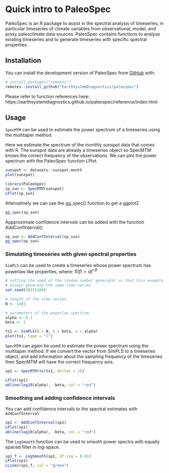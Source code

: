 
# Quick intro to PaleoSpec


PaleoSpec is an R package to assist in the spectral analysis of timeseries, in particular timeseries of climate variables from observational, model, and proxy paleoclimate data sources. PaleoSpec contains functions to analyse existing timeseries and to generate timeseries with specific spectral properties.


## Installation

You can install the development version of PaleoSpec from [GitHub](https://github.com/) with:

```r
# install.packages("remotes")
remotes::install_github("EarthSystemDiagnostics/paleospec")
```


Please refer to function references here:
https://earthsystemdiagnostics.github.io/paleospec/reference/index.html


## Usage
`SpecMTM` can be used to estimate the power spectrum of a timeseries using the multitaper method.

Here we estimate the spectrum of the monthly sunspot data that comes with R. The sunspot data are already a timeseries object so SpecMTM knows the correct frequency of the observations. We can plot the power spectrum with the PaleoSpec function LPlot.

```r
sunspot <- datasets::sunspot.month
plot(sunspot)
```

```r
library(PaleoSpec)
sp_sun <- SpecMTM(sunspot)
LPlot(sp_sun)
```

Alternatively we can use the gg_spec() function to get a ggplot2 

```r
gg_spec(sp_sun)
```

Appproximate confidence intervals can be added with the function AddConfInterval()

```r
sp_sun <- AddConfInterval(sp_sun)
gg_spec(sp_sun)
```



### Simulating timeseries with given spectral properties

`SimPLS` can be used to create a timeseries whose power spectrum has powerlaw like properties, 
where: $S(f) = \alpha f^{-\beta}$ 

```r
# setting the seed of the random number generator so that this example will 
# always generate the same time series
set.seed(20221109)

# length of the time series
N <- 1e03

# parameters of the powerlaw spectrum
alpha <- 0.1
beta <- 1

ts1 <- SimPLS(N = N, b = beta, a = alpha)
plot(ts1, type = "l")
```

`SpecMTM` can again be used to estimate the power spectrum using the multitaper method. If we convert the vector from SimPLS to a timeseries object, and add information about the sampling frequency of the timeseries then SpecMTM will have the correct frequency axis.

```r
sp1 <- SpecMTM(ts(ts1, deltat = 1))

LPlot(sp1)
abline(log10(alpha), -beta, col = "red")
```

### Smoothing and adding confidence intervals

You can add confidence intervals to the spectral estimates with `AddConfInterval`

```r
sp1 <- AddConfInterval(sp1)
LPlot(sp1)
abline(log10(alpha), -beta, col = "red")
```


The `LogSmooth` function can be used to smooth power spectra with equally spaced filter in log-space.

```r
sp1_f <- LogSmooth(sp1, df.log = 0.01)
LPlot(sp1)
LLines(sp1_f, col = "green")
```

